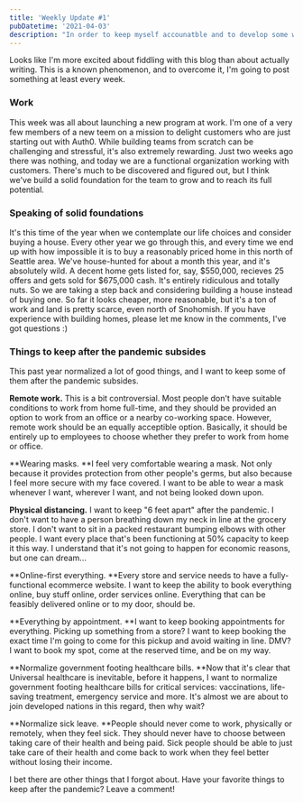 ```yaml
---
title: 'Weekly Update #1'
pubDatetime: '2021-04-03'
description: "In order to keep myself accounatble and to develop some writing consistency, I'm going to start posting weekly updates. Here's the first one."
---
```


Looks like I'm more excited about fiddling with this blog than about actually writing. This is a known phenomenon, and to overcome it, I'm going to post something at least every week.

### Work

This week was all about launching a new program at work. I'm one of a very few members of a new teem on a mission to delight customers who are just starting out with Auth0. While building teams from scratch can be challenging and stressful, it's also extremely rewarding. Just two weeks ago there was nothing, and today we are a functional organization working with customers. There's much to be discovered and figured out, but I think we've build a solid foundation for the team to grow and to reach its full potential.

### Speaking of solid foundations

It's this time of the year when we contemplate our life choices and consider buying a house. Every other year we go through this, and every time we end up with how impossible it is to buy a reasonably priced home in this north of Seattle area. We've house-hunted for about a month this year, and it's absolutely wild. A decent home gets listed for, say, $550,000, recieves 25 offers and gets sold for $675,000 cash. It's entirely ridiculous and totally nuts. So we are taking a step back and considering building a house instead of buying one. So far it looks cheaper, more reasonable, but it's a ton of work and land is pretty scarce, even north of Snohomish. If you have experience with building homes, please let me know in the comments, I've got questions :)

### Things to keep after the pandemic subsides

This past year normalized a lot of good things, and I want to keep some of them after the pandemic subsides.

**Remote work.** This is a bit controversial. Most people don't have suitable conditions to work from home full-time, and they should be provided an option to work from an office or a nearby co-working space. However, remote work should be an equally acceptible option. Basically, it should be entirely up to employees to choose whether they prefer to work from home or office.

**Wearing masks. **I feel very comfortable wearing a mask. Not only because it provides protection from other people's germs, but also because I feel more secure with my face covered. I want to be able to wear a mask whenever I want, wherever I want, and not being looked down upon.

**Physical distancing.** I want to keep "6 feet apart" after the pandemic. I don't want to have a person breathing down my neck in line at the grocery store. I don't want to sit in a packed restaurant bumping elbows with other people. I want every place that's been functioning at 50% capacity to keep it this way. I understand that it's not going to happen for economic reasons, but one can dream...

**Online-first everything. **Every store and service needs to have a fully-functional ecommerce website. I want to keep the ability to book everything online, buy stuff online, order services online. Everything that can be feasibly delivered online or to my door, should be.

**Everything by appointment. **I want to keep booking appointments for everything. Picking up something from a store? I want to keep booking the exact time I'm going to come for this pickup and avoid waiting in line. DMV? I want to book my spot, come at the reserved time, and be on my way.

**Normalize government footing healthcare bills. **Now that it's clear that Universal healthcare is inevitable, before it happens, I want to normalize government footing healthcare bills for critical services: vaccinations, life-saving treatment, emergency service and more. It's almost we are about to join developed nations in this regard, then why wait?

**Normalize sick leave. **People should never come to work, physically or remotely, when they feel sick. They should never have to choose between taking care of their health and being paid. Sick people should be able to just take care of their health and come back to work when they feel better without losing their income.

I bet there are other things that I forgot about. Have your favorite things to keep after the pandemic? Leave a comment!
